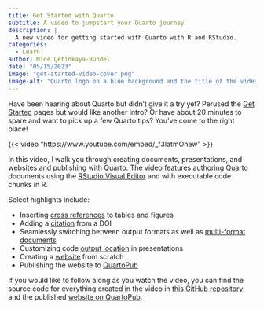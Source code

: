 ```yaml
---
title: Get Started with Quarto
subtitle: A video to jumpstart your Quarto journey
description: |
  A new video for getting started with Quarto with R and RStudio.
categories:
  - Learn
author: Mine Çetinkaya-Rundel
date: "05/15/2023"
image: "get-started-video-cover.png"
image-alt: "Quarto logo on a blue background and the title of the video - Get started with Quarto"
---
```


Have been hearing about Quarto but didn't give it a try yet? Perused the [Get Started](/docs/get-started/) pages but would like another intro? Or have about 20 minutes to spare and want to pick up a few Quarto tips? You've come to the right place!

{{< video "https://www.youtube.com/embed/_f3latmOhew" >}}

In this video, I walk you through creating documents, presentations, and websites and publishing with Quarto. The video features authoring Quarto documents using the [RStudio Visual Editor](/docs/visual-editor/) and with executable code chunks in R.

Select highlights include:

-   Inserting [cross references](/docs/authoring/cross-references.html) to tables and figures
-   Adding a [citation](/docs/visual-editor/technical.html#citations) from a DOI
-   Seamlessly switching between output formats as well as [multi-format documents](/docs/output-formats/html-multi-format.html)
-   Customizing code [output location](/docs/presentations/revealjs/#output-location) in presentations
-   Creating a [website](/docs/websites/) from scratch
-   Publishing the website to [QuartoPub](/docs/publishing/quarto-pub.html)

If you would like to follow along as you watch the video, you can find the source code for everything created in the video in [this GitHub repository](https://github.com/mine-cetinkaya-rundel/get-started-quarto) and the published [website on QuartoPub](https://mine.quarto.pub/welcome-to-quarto/).
